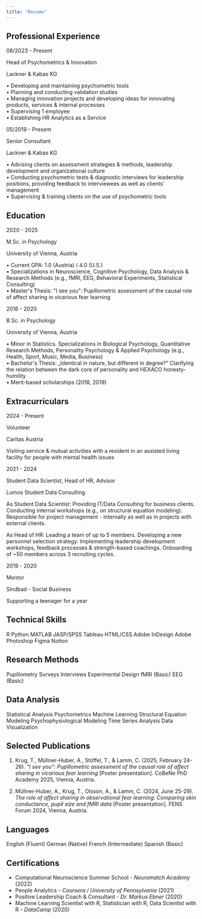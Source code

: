 ```yaml
---
title: "Resume"
---
```


## Professional Experience

<div class="timeline">
  <div class="timeline-item">
    <p class="timeline-date">08/2023 - Present</p>
    <p class="timeline-title">Head of Psychometrics & Innovation</p>
    <p class="timeline-subtitle">Lackner & Kabas KG</p>
    <p>
      &bull; Developing and maintaining psychometric tools <br />
      &bull; Planning and conducting validation studies <br />
      &bull; Managing innovation projects and developing ideas for innovating products, services & internal processes <br />
      &bull; Supervising 1 employee <br />
      &bull; Establishing HR Analytics as a Service
    </p>
  </div>
  
  <div class="timeline-item">
    <p class="timeline-date">05/2019 - Present</p>
    <p class="timeline-title">Senior Consultant</p>
    <p class="timeline-subtitle">Lackner & Kabas KG</p>
    <p>
      &bull; Advising clients on assessment strategies & methods, leadership development and organizational culture <br />
      &bull; Conducting psychometric tests & diagnostic interviews for leadership positions, providing feedback to interviewees as well as clients’ management <br />
      &bull; Supervising & training clients on the use of psychometric tools 
    </p>
  </div>
  
</div>

## Education

<div class="timeline">
  <div class="timeline-item">
    <p class="timeline-date">2020 - 2025</p>
    <p class="timeline-title">M.Sc. in Psychology</p>
    <p class="timeline-subtitle">University of Vienna, Austria</p>
    <p>
      &bull; Current GPA: 1.0 (Austria) / 4.0 (U.S.) <br />
      &bull; Specializations in Neuroscience, Cognitive Psychology, Data Analysis & Research Methods (e.g., fMRI, EEG, Behavioral Experiments, Statistical Consulting) <br />
      &bull; Master's Thesis: "I see you": Pupillometric assessment of the causal role of affect sharing in vicarious fear learning
    </p>
  </div>
  
  <div class="timeline-item">
    <p class="timeline-date">2016 - 2020</p>
    <p class="timeline-title">B.Sc. in Psychology</p>
    <p class="timeline-subtitle">University of Vienna, Austria</p>
    <p>
      &bull; Minor in Statistics. Specializations in Biological Psychology, Quantitative Research Methods, Personality Psychology & Applied Psychology (e.g., Health, Sport, Music, Media, Business)<br />
      &bull; Bachelor's Thesis: „Identical in nature, but different in degree?“ Clarifying the relation between the dark core of personality and HEXACO honesty-humility<br />
      &bull; Merit-based scholarships (2018, 2019)
    </p>
  </div>
</div>

## Extracurriculars

<div class="timeline">
  <div class="timeline-item">
    <p class="timeline-date">2024 - Present</p>
    <p class="timeline-title">Volunteer</p>
    <p class="timeline-subtitle">Caritas Austria</p>
    <p>Visiting service & mutual activities with a resident in an assisted living facility for people with mental health issues</p>
  </div>
  
  <div class="timeline-item">
    <p class="timeline-date">2021 - 2024</p>
    <p class="timeline-title">Student Data Scientist, Head of HR, Advisor</p>
    <p class="timeline-subtitle">Lumos Student Data Consulting</p>
    <p>As Student Data Scientist: Providing IT/Data Consulting for business clients. Conducting internal workshops (e.g., on structural equation modeling). Responsible for project management - internally as well as in projects with external clients.</p>
    <p>As Head of HR: Leading a team of up to 5 members. Developing a new personnel selection strategy. Implementing leadership development workshops, feedback processes & strength-based coachings. Onboarding of ~50 members across 3 recruiting cycles.</p>
  </div>

  <div class="timeline-item">
    <p class="timeline-date">2019 - 2020</p>
    <p class="timeline-title">Mentor</p>
    <p class="timeline-subtitle">Sindbad - Social Business</p>
    <p>Supporting a teenager for a year</p>
  </div>
</div>

## Technical Skills

<div class="tag-container">
  <span class="interest-tag">R</span>
  <span class="interest-tag">Python</span>
  <span class="interest-tag">MATLAB</span>
  <span class="interest-tag">JASP/SPSS</span>
  <span class="interest-tag">Tableau</span>
  <span class="interest-tag">HTML/CSS</span>
  <span class="interest-tag">Adobe InDesign</span>
  <span class="interest-tag">Adobe Photoshop</span>
  <span class="interest-tag">Figma</span>
  <span class="interest-tag">Notion</span>
</div>

## Research Methods

<div class="tag-container">
  <span class="interest-tag tag-research">Pupillometry</span>
  <span class="interest-tag tag-research">Surveys</span>
  <span class="interest-tag tag-research">Interviews</span>
  <span class="interest-tag tag-research">Experimental Design</span>
  <span class="interest-tag tag-research">fMRI (Basic)</span>
  <span class="interest-tag tag-research">EEG (Basic)</span>
</div>

## Data Analysis

<div class="tag-container">
  <span class="interest-tag tag-data">Statistical Analysis</span>
  <span class="interest-tag tag-data">Psychometrics</span>
  <span class="interest-tag tag-data">Machine Learning</span>
  <span class="interest-tag tag-data">Structural Equation Modeling</span>
  <span class="interest-tag tag-data">Psychophysiological Modeling</span>
  <span class="interest-tag tag-data">Time Series Analysis</span>
  <span class="interest-tag tag-data">Data Visualization</span>

</div>

## Selected Publications

1. Krug, T., Müllner-Huber, A., Stöffel, T., & Lamm, C. (2025, February 24-26). *"I see you": Pupillometric assessment of the causal role of affect sharing in vicarious fear learning* [Poster presentation]. CoBeNe PhD Academy 2025, Vienna, Austria.

2. Müllner-Huber, A., Krug, T., Olsson, A., & Lamm, C. (2024, June 25-29). *The role of affect sharing in observational fear learning: Comparing skin conductance, pupil size and fMRI data* [Poster presentation]. FENS Forum 2024, Vienna, Austria.

## Languages

<div class="tag-container">
  <span class="interest-tag">English (Fluent)</span>
  <span class="interest-tag">German (Native)</span>
  <span class="interest-tag">French (Intermediate)</span>
  <span class="interest-tag">Spanish (Basic)</span>
</div>

## Certifications

- Computational Neuroscience Summer School - *Neuromatch Academy* (2022)
- People Analytics - *Coursera / University of Pennsylvania* (2021)
- Positive Leadership Coach & Consultant - *Dr. Markus Ebner* (2020)
- Machine Learning Scientist with R, Statistician with R, Data Scientist with R - *DataCamp* (2020)